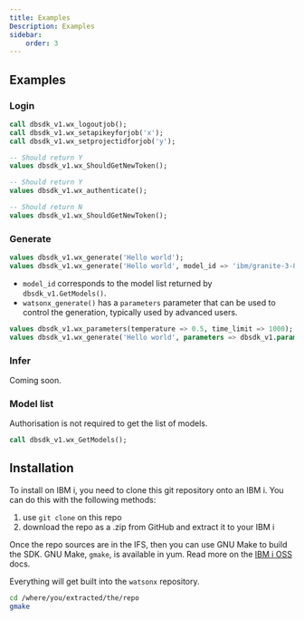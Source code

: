 ```yaml
---
title: Examples 
Description: Examples
sidebar:
    order: 3
---
```


## Examples

### Login

```sql
call dbsdk_v1.wx_logoutjob();
call dbsdk_v1.wx_setapikeyforjob('x');
call dbsdk_v1.wx_setprojectidforjob('y');

-- Should return Y
values dbsdk_v1.wx_ShouldGetNewToken();

-- Should return Y
values dbsdk_v1.wx_authenticate();

-- Should return N
values dbsdk_v1.wx_ShouldGetNewToken();
```

### Generate

```sql
values dbsdk_v1.wx_generate('Hello world');
values dbsdk_v1.wx_generate('Hello world', model_id => 'ibm/granite-3-8b-instruct');
```

* `model_id` corresponds to the model list returned by `dbsdk_v1.GetModels()`.
* `watsonx_generate()` has a `parameters` parameter that can be used to control the generation, typically used by advanced users.

```sql
values dbsdk_v1.wx_parameters(temperature => 0.5, time_limit => 1000);
values dbsdk_v1.wx_generate('Hello world', parameters => dbsdk_v1.parameters(temperature => 0.5, time_limit => 1000));
```

### Infer

Coming soon.

### Model list

Authorisation is not required to get the list of models.

```sql
call dbsdk_v1.wx_GetModels();
```

## Installation

To install on IBM i, you need to clone this git repository onto an IBM i. You can do this with the following methods:

1. use `git clone` on this repo
2. download the repo as a .zip from GitHub and extract it to your IBM i

Once the repo sources are in the IFS, then you can use GNU Make to build the SDK. GNU Make, `gmake`, is available in yum. Read more on the [IBM i OSS](https://ibmi-oss-docs.readthedocs.io/en/latest/yum/README.html#installation) docs.

Everything will get built into the `watsonx` repository.

```sh
cd /where/you/extracted/the/repo
gmake
```